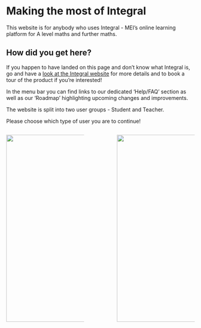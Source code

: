 # Making the most of Integral

This website is for anybody who uses Integral - MEI's online learning platform for A level maths and further maths.

::: callout-important
## How did you get here?

If you happen to have landed on this page and don't know what Integral is, go and have a [look at the Integral website](https://integralmaths.org){target="_blank"} for more details and to book a tour of the product if you're interested!
:::

In the menu bar you can find links to our dedicated 'Help/FAQ' section as well as our 'Roadmap' highlighting upcoming changes and improvements.

The website is split into two user groups - Student and Teacher.

Please choose which type of user you are to continue!

::: columns
::: {.column width="45%"}
[![](images/student1.png){fig-alt="Student" width="500"}](Student.qmd)
:::

::: {.column width="10%"}
:::

::: {.column width="45%"}
[![](images/teacher1.png){fig-alt="Teacher" width="500"}](Teacher.qmd)
:::
:::
